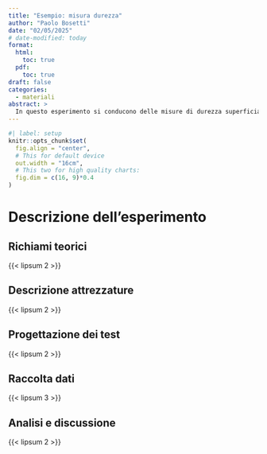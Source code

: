 ```yaml
---
title: "Esempio: misura durezza"
author: "Paolo Bosetti"
date: "02/05/2025"
# date-modified: today
format: 
  html:
    toc: true
  pdf:
    toc: true
draft: false
categories: 
  - materiali
abstract: >
  In questo esperimento si conducono delle misure di durezza superficiale su diversi campioni metallici, dopo opportuna preparazione superficiale
---
```


```r
#| label: setup
knitr::opts_chunk$set(
  fig.align = "center",
  # This for default device
  out.width = "16cm",
  # This two for high quality charts:
  fig.dim = c(16, 9)*0.4
)
```


# Descrizione dell'esperimento

## Richiami teorici

{{< lipsum 2 >}}
 
## Descrizione attrezzature

{{< lipsum 2 >}}


## Progettazione dei test

{{< lipsum 2 >}}


## Raccolta dati

{{< lipsum 3 >}}


## Analisi e discussione

{{< lipsum 2 >}}